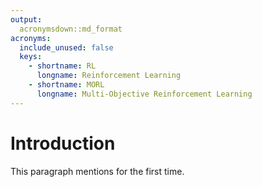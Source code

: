 ```yaml
---
output:
  acronymsdown::md_format
acronyms:
  include_unused: false
  keys:
    - shortname: RL
      longname: Reinforcement Learning
    - shortname: MORL
      longname: Multi-Objective Reinforcement Learning
---
```


# Introduction {#intro}

This paragraph mentions \acr{RL} for the first time.
